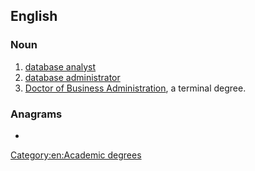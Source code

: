 {{also|dba|DBA|Dba|d/b/a}}
==English==

===Noun===
{{en-noun}}

# [[database analyst]]
# [[database administrator]]
# [[Doctor of Business Administration]], a terminal degree.

===Anagrams===
* {{anagrams|en|a=abd|ABD|ADB|Abd.|BDA|DAB|abd.|bad|dab}}

[[Category:en:Academic degrees]]